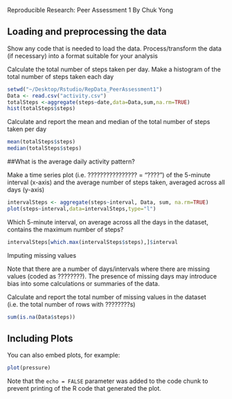 Reproducible Research: Peer Assessment 1
By Chuk Yong


## Loading and preprocessing the data
Show any code that is needed to load the data.
Process/transform the data (if necessary) into a format suitable for your analysis

Calculate the total number of steps taken per day.
Make a histogram of the total number of steps taken each day

```r
setwd("~/Desktop/Rstudio/RepData_PeerAssessment1")
Data <- read.csv("activity.csv")
totalSteps <-aggregate(steps~date,data=Data,sum,na.rm=TRUE)
hist(totalSteps$steps)
```

Calculate and report the mean and median of the total number of steps taken per day

```r
mean(totalSteps$steps)
median(totalSteps$steps)
```

##What is the average daily activity pattern?

Make a time series plot (i.e. ???????????????? = "????") of the 5-minute interval (x-axis) and the average number of steps taken, averaged across all days (y-axis)

```r
intervalSteps <- aggregate(steps~interval, Data, sum, na.rm=TRUE)
plot(steps~interval,data=intervalSteps,type="l")
```

Which 5-minute interval, on average across all the days in the dataset, contains the maximum number of steps?
```r
intervalSteps[which.max(intervalSteps$steps),]$interval
```

Imputing missing values

Note that there are a number of days/intervals where there are missing values (coded as ????????). The presence of missing days may introduce bias into some calculations or summaries of the data.

Calculate and report the total number of missing values in the dataset (i.e. the total number of rows with ????????s)
```r
sum(is.na(Data$steps))
```
## Including Plots

You can also embed plots, for example:

```r
plot(pressure)
```

Note that the `echo = FALSE` parameter was added to the code chunk to prevent printing of the R code that generated the plot.
